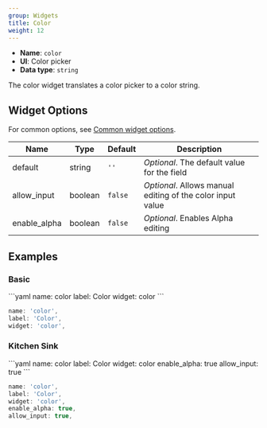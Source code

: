 ```yaml
---
group: Widgets
title: Color
weight: 12
---
```


- **Name**: `color`
- **UI**: Color picker
- **Data type**: `string`

The color widget translates a color picker to a color string.

## Widget Options

For common options, see [Common widget options](/docs/widgets#common-widget-options).

| Name         | Type    | Default | Description                                                |
| ------------ | ------- | ------- | ---------------------------------------------------------- |
| default      | string  | `''`    | _Optional_. The default value for the field                |
| allow_input  | boolean | `false` | _Optional_. Allows manual editing of the color input value |
| enable_alpha | boolean | `false` | _Optional_. Enables Alpha editing                          |

## Examples

### Basic

<CodeTabs>
```yaml
name: color
label: Color
widget: color
```

```js
name: 'color',
label: 'Color',
widget: 'color',
```

</CodeTabs>

### Kitchen Sink

<CodeTabs>
```yaml
name: color
label: Color
widget: color
enable_alpha: true
allow_input: true
```

```js
name: 'color',
label: 'Color',
widget: 'color',
enable_alpha: true,
allow_input: true,
```

</CodeTabs>
